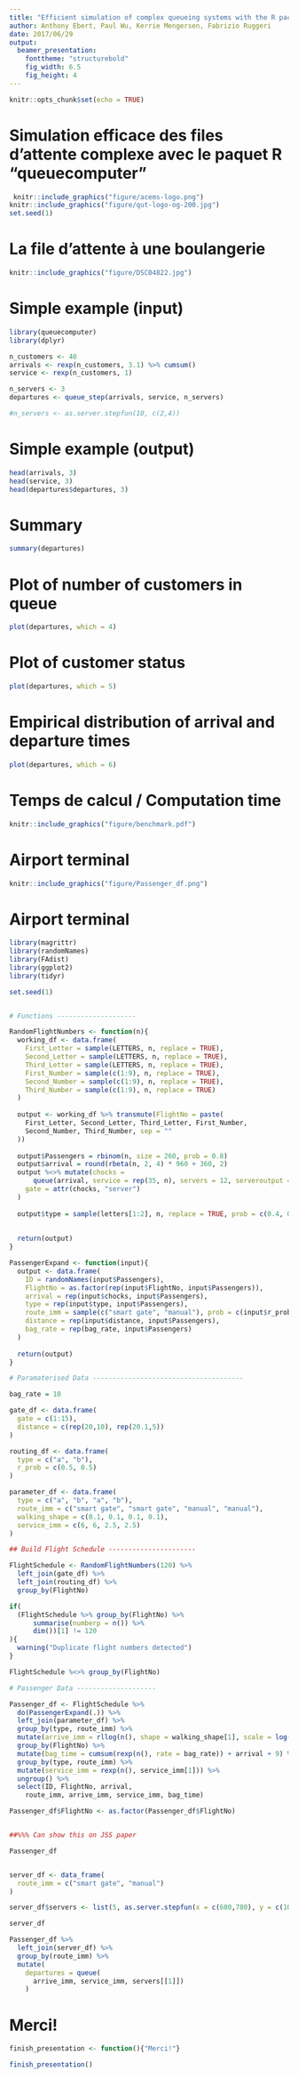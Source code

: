 ```yaml
---
title: "Efficient simulation of complex queueing systems with the R package queuecomputer"
author: Anthony Ebert, Paul Wu, Kerrie Mengersen, Fabrizio Ruggeri
date: 2017/06/29
output: 
  beamer_presentation:
    fonttheme: "structurebold"
    fig_width: 6.5
    fig_height: 4
---
```


```r
knitr::opts_chunk$set(echo = TRUE)
```

# Simulation efficace des files d'attente complexe avec le paquet R "queuecomputer"

```r
 knitr::include_graphics("figure/acems-logo.png")
knitr::include_graphics("figure/qut-logo-og-200.jpg")
set.seed(1)
``` 

# La file d'attente à une boulangerie

```r
knitr::include_graphics("figure/DSC04822.jpg")
```

# Simple example (input)

```r
library(queuecomputer)
library(dplyr)

n_customers <- 40
arrivals <- rexp(n_customers, 3.1) %>% cumsum()
service <- rexp(n_customers, 1)

n_servers <- 3
departures <- queue_step(arrivals, service, n_servers)

#n_servers <- as.server.stepfun(10, c(2,4))
```


# Simple example (output)

```r

head(arrivals, 3)
head(service, 3)
head(departures$departures, 3)

```

# Summary

```r
summary(departures)
```

# Plot of number of customers in queue

```r
plot(departures, which = 4)
```

# Plot of customer status

```r
plot(departures, which = 5)
```

# Empirical distribution of arrival and departure times
```r
plot(departures, which = 6)
```

# Temps de calcul / Computation time

```r
knitr::include_graphics("figure/benchmark.pdf")
```

# Airport terminal

```r
knitr::include_graphics("figure/Passenger_df.png")
```

# Airport terminal

```r
library(magrittr)
library(randomNames)
library(FAdist)
library(ggplot2)
library(tidyr)

set.seed(1)


# Functions --------------------

RandomFlightNumbers <- function(n){
  working_df <- data.frame(
    First_Letter = sample(LETTERS, n, replace = TRUE),
    Second_Letter = sample(LETTERS, n, replace = TRUE),
    Third_Letter = sample(LETTERS, n, replace = TRUE),
    First_Number = sample(c(1:9), n, replace = TRUE),
    Second_Number = sample(c(1:9), n, replace = TRUE), 
    Third_Number = sample(c(1:9), n, replace = TRUE)
  )
  
  output <- working_df %>% transmute(FlightNo = paste(
    First_Letter, Second_Letter, Third_Letter, First_Number, 
    Second_Number, Third_Number, sep = ""
  ))
  
  output$Passengers = rbinom(n, size = 260, prob = 0.8)
  output$arrival = round(rbeta(n, 2, 4) * 960 + 360, 2)
  output %<>% mutate(chocks = 
      queue(arrival, service = rep(35, n), servers = 12, serveroutput = TRUE) - 30, 
    gate = attr(chocks, "server")
  )
  
  output$type = sample(letters[1:2], n, replace = TRUE, prob = c(0.4, 0.6))
  
  
  return(output)
}

PassengerExpand <- function(input){
  output <- data.frame(
    ID = randomNames(input$Passengers),
    FlightNo = as.factor(rep(input$FlightNo, input$Passengers)),
    arrival = rep(input$chocks, input$Passengers),
    type = rep(input$type, input$Passengers),
    route_imm = sample(c("smart gate", "manual"), prob = c(input$r_prob, 1 - input$r_prob), replace = TRUE, size = input$Passengers),
    distance = rep(input$distance, input$Passengers), 
    bag_rate = rep(bag_rate, input$Passengers)
  )
  
  return(output)
}

# Paramaterised Data --------------------------------------

bag_rate = 10

gate_df <- data.frame(
  gate = c(1:15), 
  distance = c(rep(20,10), rep(20.1,5))
)

routing_df <- data.frame(
  type = c("a", "b"),
  r_prob = c(0.5, 0.5)
)

parameter_df <- data.frame(
  type = c("a", "b", "a", "b"), 
  route_imm = c("smart gate", "smart gate", "manual", "manual"),
  walking_shape = c(0.1, 0.1, 0.1, 0.1),
  service_imm = c(6, 6, 2.5, 2.5)
)

## Build Flight Schedule ----------------------

FlightSchedule <- RandomFlightNumbers(120) %>%
  left_join(gate_df) %>%
  left_join(routing_df) %>%
  group_by(FlightNo)

if(
  (FlightSchedule %>% group_by(FlightNo) %>% 
      summarise(numberp = n()) %>% 
      dim())[1] != 120
){
  warning("Duplicate flight numbers detected")
}

FlightSchedule %<>% group_by(FlightNo)

# Passenger Data --------------------

Passenger_df <- FlightSchedule %>% 
  do(PassengerExpand(.)) %>%
  left_join(parameter_df) %>%
  group_by(type, route_imm) %>%
  mutate(arrive_imm = rllog(n(), shape = walking_shape[1], scale = log(distance[1]/10)) + arrival) %>%
  group_by(FlightNo) %>%
  mutate(bag_time = cumsum(rexp(n(), rate = bag_rate)) + arrival + 9) %>%
  group_by(type, route_imm) %>%
  mutate(service_imm = rexp(n(), service_imm[1])) %>%
  ungroup() %>%
  select(ID, FlightNo, arrival, 
    route_imm, arrive_imm, service_imm, bag_time)

Passenger_df$FlightNo <- as.factor(Passenger_df$FlightNo)


##%%% Can show this on JSS paper

Passenger_df


server_df <- data_frame(
  route_imm = c("smart gate", "manual")
)

server_df$servers <- list(5, as.server.stepfun(x = c(600,780), y = c(10,12,8)))

```

```r
server_df
```

```r
Passenger_df %>% 
  left_join(server_df) %>% 
  group_by(route_imm) %>%
  mutate(
    departures = queue(
      arrive_imm, service_imm, servers[[1]])
    ) 
```

# Merci!

```r
finish_presentation <- function(){"Merci!"}
```

```r
finish_presentation()
```


